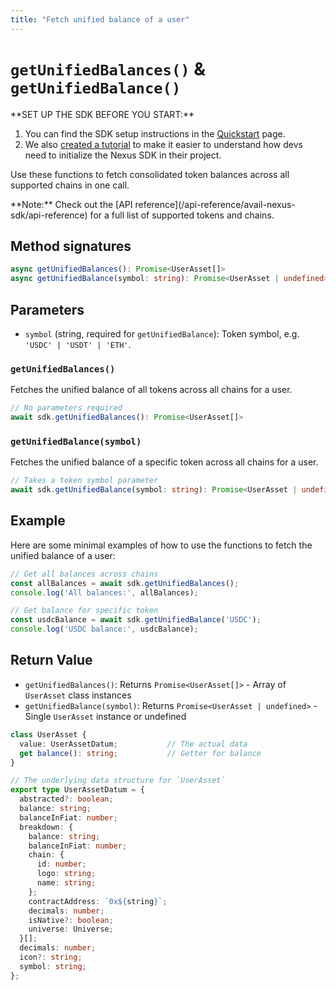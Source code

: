 ```yaml
---
title: "Fetch unified balance of a user"
---
```



# `getUnifiedBalances()` & `getUnifiedBalance()`

<Callout type="info">
**SET UP THE SDK BEFORE YOU START:**

1. You can find the SDK setup instructions in the [Quickstart](/nexus/nexus-quickstart) page.
2. We also [created a tutorial](/nexus/nexus-examples/nexus-initialization-basic) to make it easier to understand how devs need to initialize the Nexus SDK in their project.
</Callout>

Use these functions to fetch consolidated token balances across all supported chains in one call.

<Callout type="info">
**Note:** Check out the [API reference](/api-reference/avail-nexus-sdk/api-reference) for a full list of supported tokens and chains.
</Callout>

## Method signatures

```typescript showLineNumbers filename="Typescript"
async getUnifiedBalances(): Promise<UserAsset[]>
async getUnifiedBalance(symbol: string): Promise<UserAsset | undefined>
```

## Parameters

- `symbol` (string, required for `getUnifiedBalance`): Token symbol, e.g. `'USDC' | 'USDT' | 'ETH'`.

### `getUnifiedBalances()`

Fetches the unified balance of all tokens across all chains for a user.

```typescript showLineNumbers filename="Typescript"
// No parameters required
await sdk.getUnifiedBalances(): Promise<UserAsset[]>
```

### `getUnifiedBalance(symbol)`

Fetches the unified balance of a specific token across all chains for a user.

```typescript showLineNumbers filename="Typescript"
// Takes a token symbol parameter
await sdk.getUnifiedBalance(symbol: string): Promise<UserAsset | undefined>
```

## Example

Here are some minimal examples of how to use the functions to fetch the unified balance of a user:

```typescript showLineNumbers filename="Typescript"
// Get all balances across chains
const allBalances = await sdk.getUnifiedBalances();
console.log('All balances:', allBalances);

// Get balance for specific token
const usdcBalance = await sdk.getUnifiedBalance('USDC');
console.log('USDC balance:', usdcBalance);
```

## Return Value

- `getUnifiedBalances()`: Returns `Promise<UserAsset[]>` - Array of `UserAsset` class instances
- `getUnifiedBalance(symbol)`: Returns `Promise<UserAsset | undefined>` - Single `UserAsset` instance or undefined

```typescript showLineNumbers filename="Typescript"
class UserAsset {
  value: UserAssetDatum;           // The actual data
  get balance(): string;           // Getter for balance
}

// The underlying data structure for `UserAsset`
export type UserAssetDatum = {
  abstracted?: boolean;
  balance: string;
  balanceInFiat: number;
  breakdown: {
    balance: string;
    balanceInFiat: number;
    chain: {
      id: number;
      logo: string;
      name: string;
    };
    contractAddress: `0x${string}`;
    decimals: number;
    isNative?: boolean;
    universe: Universe;
  }[];
  decimals: number;
  icon?: string;
  symbol: string;
};
```
